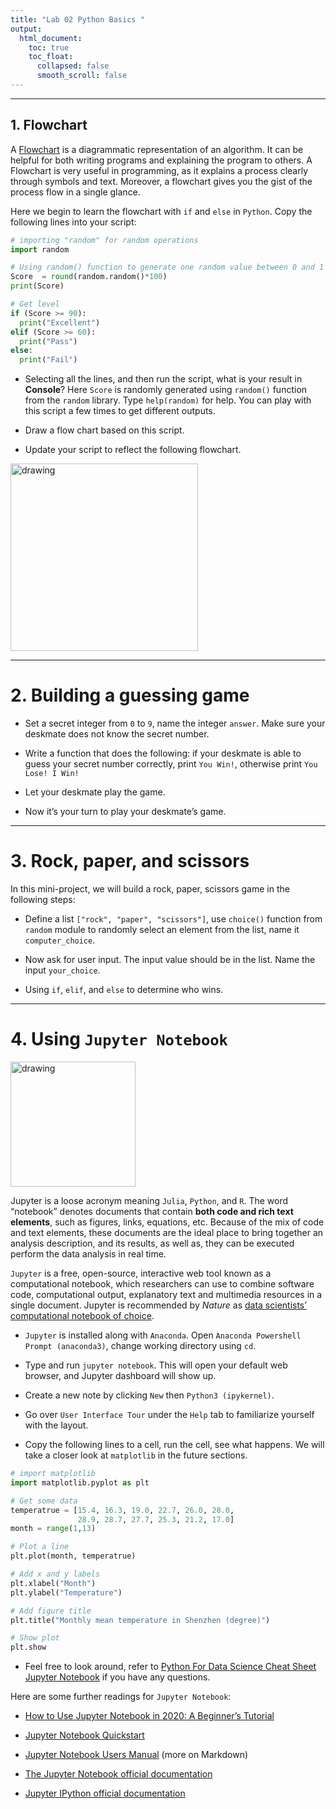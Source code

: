 ---
title: "Lab 02 Python Basics "
output:
  html_document:
    toc: true
    toc_float:
      collapsed: false
      smooth_scroll: false
---

***

## 1. Flowchart

A [Flowchart](https://www.programiz.com/article/flowchart-programming) is a diagrammatic representation of an algorithm. It can be helpful for both writing programs and explaining the program to others. A Flowchart is very useful in programming, as it explains a process clearly through symbols and text. Moreover, a flowchart gives you the gist of the process flow in a single glance. 

Here we begin to learn the flowchart with `if` and `else` in `Python`. Copy the following lines into your script:

```{python eval=FALSE}
# importing "random" for random operations
import random

# Using random() function to generate one random value between 0 and 1
Score  = round(random.random()*100)
print(Score)

# Get level
if (Score >= 90):
  print("Excellent") 
elif (Score >= 60):
  print("Pass")
else:
  print("Fail")
```

* Selecting all the lines, and then run the script, what is your result in **Console**?  Here `Score` is randomly generated using `random()` function from the `random` library. Type `help(random)` for help. You can play with this script a few times to get different outputs.

* Draw a flow chart based on this script.  

* Update your script to reflect the following flowchart.

<img src="figs/simple-grading-system.png" alt="drawing" width="300"/>

***

# 2. Building a guessing game

+ Set a secret integer from `0` to `9`, name the integer `answer`. Make sure your deskmate does not know the secret number.

+ Write a function that does the following: if your deskmate is able to guess your secret number correctly, print `You Win!`, otherwise print `You Lose! I Win!`

+ Let your deskmate play the game. 

+ Now it's your turn to play your deskmate's game.

***

# 3. Rock, paper, and scissors

In this mini-project, we will build a rock, paper, scissors game in the following steps:

+ Define a list `["rock", "paper", "scissors"]`, use `choice()` function from `random` module to randomly select an element from the list, name it `computer_choice`.

+ Now ask for user input. The input value should be in the list. Name the input `your_choice`.

+ Using `if`, `elif`, and `else` to determine who wins.

***

# 4. Using `Jupyter Notebook`

<img src="figs/jupyter.png" alt="drawing" width="200"/>

Jupyter is a loose acronym meaning `Julia`, `Python`, and `R`. The word "notebook" denotes documents that contain **both code and rich text elements**, such as figures, links, equations, etc. Because of the mix of code and text elements, these documents are the ideal place to bring together an analysis description, and its results, as well as, they can be executed perform the data analysis in real time.

`Jupyter` is a free, open-source, interactive web tool known as a computational notebook, which researchers can use to combine software code, computational output, explanatory text and multimedia resources in a single document. Jupyter is recommended by *Nature* as [data scientists’ computational notebook of choice](https://www.nature.com/articles/d41586-018-07196-1). 

+ `Jupyter` is installed along with `Anaconda`. Open `Anaconda Powershell Prompt (anaconda3)`, change working directory using `cd`. 

+ Type and run `jupyter notebook`. This will open your default web browser, and Jupyter dashboard will show up.

+ Create a new note by clicking `New` then `Python3 (ipykernel)`.

+ Go over `User Interface Tour` under the `Help` tab to familiarize yourself with the layout.

+ Copy the following lines to a cell, run the cell, see what happens. We will take a closer look at `matplotlib` in the future sections.

```{python, eval=F}

# import matplotlib
import matplotlib.pyplot as plt

# Get some data
temperatrue = [15.4, 16.3, 19.0, 22.7, 26.0, 28.0,
               28.9, 28.7, 27.7, 25.3, 21.2, 17.0]
month = range(1,13)

# Plot a line
plt.plot(month, temperatrue)

# Add x and y labels
plt.xlabel("Month")
plt.ylabel("Temperature")

# Add figure title
plt.title("Monthly mean temperature in Shenzhen (degree)")

# Show plot
plt.show
```

+ Feel free to look around, refer to [Python For Data Science Cheat Sheet Jupyter Notebook](https://zhu-group.github.io/ese5023/download/python-cheatsheets_Jupyter.pdf) if you have any questions.

Here are some further readings for `Jupyter Notebook`:

+ [How to Use Jupyter Notebook in 2020: A Beginner’s Tutorial](https://www.dataquest.io/blog/jupyter-notebook-tutorial/)

+ [Jupyter Notebook Quickstart](https://test-jupyter.readthedocs.io/en/latest/content-quickstart.html)

+ [Jupyter Notebook Users Manual](https://jupyter.brynmawr.edu/services/public/dblank/Jupyter%20Notebook%20Users%20Manual.ipynb) (more on Markdown)

+ [The Jupyter Notebook official documentation](https://jupyter-notebook.readthedocs.io/en/latest/)

+ [Jupyter IPython official documentation](https://nbviewer.jupyter.org/github/ipython/ipython/blob/3.x/examples/Index.ipynb)
